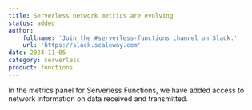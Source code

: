 ```yaml
---
title: Serverless network metrics are evolving
status: added
author:
    fullname: 'Join the #serverless-functions channel on Slack.'
    url: 'https://slack.scaleway.com'
date: 2024-11-05
category: serverless
product: functions
---
```


In the metrics panel for Serverless Functions, we have added access to network information on data received and transmitted.


